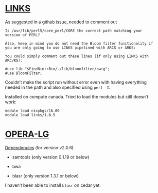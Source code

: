 # [LINKS](https://github.com/bcgsc/LINKS)

As suggested in a [github issue](https://github.com/bcgsc/LINKS/issues/15), needed to comment out 
```
Is /usr/lib/perl5/core_perl/CORE the correct path matching your version of PERL?

Also, keep in mind you do not need the Bloom filter functionality if you are only going to use LINKS pipelined with ARCS or ARKS:

You could simply comment out these lines (if only using LINKS with ARC/KS):

#use lib "$FindBin::Bin/./lib/bloomfilter/swig";
#use BloomFilter;
```
Couldn't make the script run without error even with having everything needed in the path and also specified using `perl -I`.

Installed on compute canada. Tried to load the modules but still doesn't work:
```
module load nixpkgs/16.09
module load links/1.8.5
```
# [OPERA-LG](https://genomebiology.biomedcentral.com/articles/10.1186/s13059-016-0951-y)

[Dependencies](https://sourceforge.net/p/operasf/wiki/The%20OPERA%20wiki/) (for version v2.0.6)

- samtools (only version 0.1.19 or below)

- bwa

- blasr (only version 1.3.1 or below)

I haven't been able to install `blasr` on cedar yet. 
